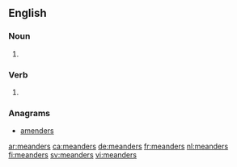 ==English==

===Noun===
{{head|en|noun plural form}}

# {{plural of|meander|lang=en}}

===Verb===
{{head|en|verb form}}

# {{en-third-person singular of|meander}}

===Anagrams===
* [[amenders#English|amenders]]

[[ar:meanders]]
[[ca:meanders]]
[[de:meanders]]
[[fr:meanders]]
[[nl:meanders]]
[[fi:meanders]]
[[sv:meanders]]
[[vi:meanders]]